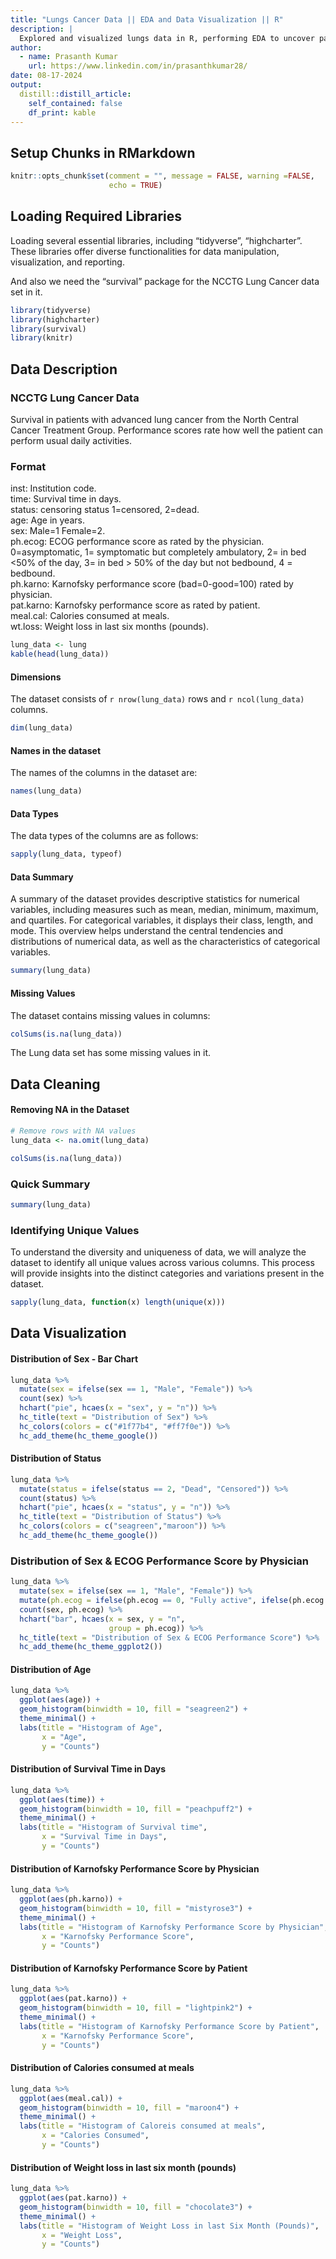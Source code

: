 ```yaml
---
title: "Lungs Cancer Data || EDA and Data Visualization || R"
description: |
  Explored and visualized lungs data in R, performing EDA to uncover patterns and trends. Utilized R packages for effective data visualization, providing insights into respiratory health indicators.
author:
  - name: Prasanth Kumar
    url: https://www.linkedin.com/in/prasanthkumar28/
date: 08-17-2024
output:
  distill::distill_article:
    self_contained: false
    df_print: kable
---
```



## Setup Chunks in RMarkdown

```r
knitr::opts_chunk$set(comment = "", message = FALSE, warning =FALSE,
                      echo = TRUE)
```

## Loading Required Libraries

 Loading several essential libraries, including "tidyverse", "highcharter". These libraries offer diverse functionalities for data manipulation, visualization, and reporting.

 And also we need the "survival" package for the NCCTG Lung Cancer data set in it.
 
```r
library(tidyverse)
library(highcharter)
library(survival)
library(knitr)
```

## Data Description 

### NCCTG Lung Cancer Data

Survival in patients with advanced lung cancer from the North Central Cancer Treatment Group. Performance scores rate how well the patient can perform usual daily activities.


### Format 

inst:	Institution code.  
time:	Survival time in days.  
status:	censoring status 1=censored, 2=dead.  
age:	Age in years.  
sex:	Male=1 Female=2.  
ph.ecog:	ECOG performance score as rated by the physician. 0=asymptomatic, 1= symptomatic but completely ambulatory, 2= in bed <50% of the day, 3= in bed > 50% of the day but not bedbound, 4 = bedbound.  
ph.karno:	Karnofsky performance score (bad=0-good=100) rated by physician.    
pat.karno:	Karnofsky performance score as rated by patient.    
meal.cal:	Calories consumed at meals.  
wt.loss:	Weight loss in last six months (pounds).  

```r
lung_data <- lung 
kable(head(lung_data))
```

#### Dimensions

The dataset consists of `r nrow(lung_data)` rows and `r ncol(lung_data)` columns.

```r
dim(lung_data)
```

#### Names in the dataset

The names of the columns in the dataset are:

```r
names(lung_data)
```

#### Data Types

The data types of the columns are as follows: 

```r
sapply(lung_data, typeof)
```

#### Data Summary
  
A summary of the dataset provides descriptive statistics for numerical variables, including measures such as mean, median, minimum, maximum, and quartiles. For categorical variables, it displays their class, length, and mode. This overview helps understand the central tendencies and distributions of numerical data, as well as the characteristics of categorical variables.    

```r
summary(lung_data)
```

#### Missing Values

The dataset contains missing values in columns:

```r
colSums(is.na(lung_data))
```
 
 The Lung data set has some missing values in it.
 
## Data Cleaning
 
#### Removing NA in the Dataset

```r
# Remove rows with NA values
lung_data <- na.omit(lung_data)

colSums(is.na(lung_data))
```


### Quick Summary

```r
summary(lung_data)
```

### Identifying Unique Values

To understand the diversity and uniqueness of data, we will analyze the dataset to identify all unique values across various columns. This process will provide insights into the distinct categories and variations present in the dataset.

```r
sapply(lung_data, function(x) length(unique(x)))
```

## Data Visualization

#### Distribution of Sex - Bar Chart

```r
lung_data %>% 
  mutate(sex = ifelse(sex == 1, "Male", "Female")) %>% 
  count(sex) %>% 
  hchart("pie", hcaes(x = "sex", y = "n")) %>% 
  hc_title(text = "Distribution of Sex") %>%
  hc_colors(colors = c("#1f77b4", "#ff7f0e")) %>% 
  hc_add_theme(hc_theme_google())
```

#### Distribution of Status

```r
lung_data %>% 
  mutate(status = ifelse(status == 2, "Dead", "Censored")) %>% 
  count(status) %>% 
  hchart("pie", hcaes(x = "status", y = "n")) %>% 
  hc_title(text = "Distribution of Status") %>%
  hc_colors(colors = c("seagreen","maroon")) %>% 
  hc_add_theme(hc_theme_google())
```

### Distribution of Sex & ECOG Performance Score by Physician

```r
lung_data %>%
  mutate(sex = ifelse(sex == 1, "Male", "Female")) %>% 
  mutate(ph.ecog = ifelse(ph.ecog == 0, "Fully active", ifelse(ph.ecog == 1, "Light work", ifelse(ph.ecog == 2, "Self-care capable", ifelse(ph.ecog == 3, "Limited Self-care", "Completely disabled"))))) %>% 
  count(sex, ph.ecog) %>% 
  hchart("bar", hcaes(x = sex, y = "n",
                      group = ph.ecog)) %>%
  hc_title(text = "Distribution of Sex & ECOG Performance Score") %>%
  hc_add_theme(hc_theme_ggplot2())
```

#### Distribution of Age

```r
lung_data %>%
  ggplot(aes(age)) +
  geom_histogram(binwidth = 10, fill = "seagreen2") +
  theme_minimal() +
  labs(title = "Histogram of Age",
       x = "Age",
       y = "Counts")
```


#### Distribution of Survival Time in Days

```r
lung_data %>%
  ggplot(aes(time)) +
  geom_histogram(binwidth = 10, fill = "peachpuff2") +
  theme_minimal() +
  labs(title = "Histogram of Survival time",
       x = "Survival Time in Days",
       y = "Counts")
```


#### Distribution of Karnofsky Performance Score by Physician

```r
lung_data %>%
  ggplot(aes(ph.karno)) +
  geom_histogram(binwidth = 10, fill = "mistyrose3") +
  theme_minimal() +
  labs(title = "Histogram of Karnofsky Performance Score by Physician",
       x = "Karnofsky Performance Score",
       y = "Counts")
```

#### Distribution of Karnofsky Performance Score by Patient

```r
lung_data %>%
  ggplot(aes(pat.karno)) +
  geom_histogram(binwidth = 10, fill = "lightpink2") +
  theme_minimal() +
  labs(title = "Histogram of Karnofsky Performance Score by Patient",
       x = "Karnofsky Performance Score",
       y = "Counts")
```

#### Distribution of Calories consumed at meals

```r
lung_data %>%
  ggplot(aes(meal.cal)) +
  geom_histogram(binwidth = 10, fill = "maroon4") +
  theme_minimal() +
  labs(title = "Histogram of Caloreis consumed at meals",
       x = "Calories Consumed",
       y = "Counts")
```

#### Distribution of Weight loss in last six month (pounds)

```r
lung_data %>%
  ggplot(aes(pat.karno)) +
  geom_histogram(binwidth = 10, fill = "chocolate3") +
  theme_minimal() +
  labs(title = "Histogram of Weight Loss in last Six Month (Pounds)",
       x = "Weight Loss",
       y = "Counts")
```





